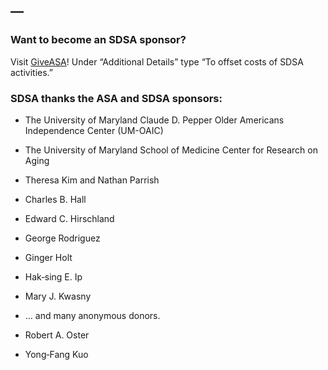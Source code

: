 ---
---


### Want to become an SDSA sponsor? 

Visit [GiveASA](https://secure.qgiv.com/for/amestaass)!  Under “Additional Details” type “To offset costs of SDSA activities.”

### SDSA thanks the ASA and SDSA sponsors:

* The University of Maryland Claude D. Pepper Older Americans Independence Center (UM-OAIC)

* The University of Maryland School of Medicine Center for Research on Aging

* Theresa Kim and Nathan Parrish

* Charles B. Hall

* Edward C. Hirschland

* George Rodriguez

* Ginger Holt

* Hak‐sing E. Ip

* Mary J. Kwasny

* ... and many anonymous donors.

* Robert A. Oster

* Yong‐Fang Kuo